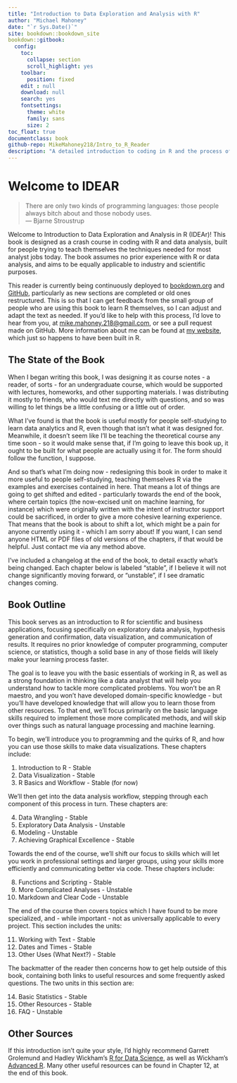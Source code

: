 ```yaml
---
title: "Introduction to Data Exploration and Analysis with R"
author: "Michael Mahoney"
date: "`r Sys.Date()`"
site: bookdown::bookdown_site
bookdown::gitbook:
  config:
    toc:
      collapse: section
      scroll_highlight: yes
    toolbar:
      position: fixed
    edit : null
    download: null
    search: yes
    fontsettings:
      theme: white
      family: sans
      size: 2
toc_float: true
documentclass: book
github-repo: MikeMahoney218/Intro_to_R_Reader
description: "A detailed introduction to coding in R and the process of data analytics. Version 1.0.0"
---
```


# Welcome to IDEAR {-}

> There are only two kinds of programming languages: those people always bitch about and those nobody uses.  
><div align = "right"> --- Bjarne Stroustrup  </div>

Welcome to Introduction to Data Exploration and Analysis in R (IDEAr)! This book is designed as a crash course in coding with R and data analysis, built for people trying to teach themselves the techniques needed for most analyst jobs today. The book assumes no prior experience with R or data analysis, and aims to be equally applicable to industry and scientific purposes.

This reader is currently being continuously deployed to  [bookdown.org](https://bookdown.org/connect/#/apps/2008/access) and [GitHub](https://github.com/mikemahoney218/Intro_to_R_Reader), particularly as new sections are completed or old ones restructured. This is so that I can get feedback from the small group of people who are using this book to learn R themselves, so I can adjust and adapt the text as needed. If you'd like to help with this process, I'd love to hear from you, at <mike.mahoney.218@gmail.com>, or see a pull request made on GitHub. More information about me can be found at [my website](https://www.mikemahoney218.com), which just so happens to have been built in R.

## The State of the Book

When I began writing this book, I was designing it as course notes - a reader, of sorts - for an undergraduate course, which would be supported with lectures, homeworks, and other supporting materials. I was distributing it mostly to friends, who would text me directly with questions, and so was willing to let things be a little confusing or a little out of order. 

What I've found is that the book is useful mostly for people self-studying to learn data analytics and R, even though that isn't what it was designed for. Meanwhile, it doesn't seem like I'll be teaching the theoretical course any time soon - so it would make sense that, if I'm going to leave this book up, it ought to be built for what people are actually using it for. The form should follow the function, I suppose.

And so that's what I'm doing now - redesigning this book in order to make it more useful to people self-studying, teaching themselves R via the examples and exercises contained in here. That means a lot of things are going to get shifted and edited - particularly towards the end of the book, where certain topics (the now-excised unit on machine learning, for instance) which were originally written with the intent of instructor support could be sacrificed, in order to give a more cohesive learning experience. That means that the book is about to shift a lot, which might be a pain for anyone currently using it - which I am sorry about! If you want, I can send anyone HTML or PDF files of old versions of the chapters, if that would be helpful. Just contact me via any method above. 

I've included a changelog at the end of the book, to detail exactly what's being changed. Each chapter below is labeled "stable", if I believe it will not change significantly moving forward, or "unstable", if I see dramatic changes coming.

## Book Outline
This book serves as an introduction to R for scientific and business applications, focusing specifically on exploratory data analysis, hypothesis generation and confirmation, data visualization, and communication of results. It requires no prior knowledge of computer programming, computer science, or statistics, though a solid base in any of those fields will likely make your learning process faster.

The goal is to leave you with the basic essentials of working in R, as well as a strong foundation in thinking like a data analyst that will help you understand how to tackle more complicated problems. You won't be an R maestro, and you won't have developed domain-specific knowledge - but you'll have developed knowledge that will allow you to learn those from other resources. To that end, we'll focus primarily on the basic language skills required to implement those more complicated methods, and will skip over things such as natural language processing and machine learning.

To begin, we'll introduce you to programming and the quirks of R, and how you can use those skills to make data visualizations. These chapters include:

1. Introduction to R - Stable
2. Data Visualization - Stable
3. R Basics and Workflow - Stable (for now)

We'll then get into the data analysis workflow, stepping through each component of this process in turn. These chapters are:

4. Data Wrangling - Stable
5. Exploratory Data Analysis - Unstable
6. Modeling - Unstable
7. Achieving Graphical Excellence - Stable

Towards the end of the course, we'll shift our focus to skills which will let you work in professional settings and larger groups, using your skills more efficiently and communicating better via code. These chapters include:

8. Functions and Scripting - Stable
9. More Complicated Analyses - Unstable
10. Markdown and Clear Code - Unstable 

The end of the course then covers topics which I have found to be more specialized, and - while important - not as universally applicable to every project. This section includes the units:

11. Working with Text - Stable
12. Dates and Times - Stable
13. Other Uses (What Next?) - Stable

The backmatter of the reader then concerns how to get help outside of this book, containing both links to useful resources and some frequently asked questions. The two units in this section are:

14. Basic Statistics - Stable
15. Other Resources - Stable
16. FAQ - Unstable

## Other Sources
If this introduction isn't quite your style, I'd highly recommend Garrett Grolemund and Hadley Wickham's [R for Data Science](http://r4ds.had.co.nz/index.html), as well as Wickham's [Advanced R](https://adv-r.hadley.nz/index.html). Many other useful resources can be found in Chapter 12, at the end of this book. 